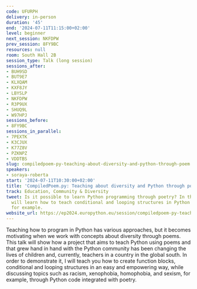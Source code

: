 ```yaml
---
code: UFURPH
delivery: in-person
duration: '45'
end: '2024-07-11T11:15:00+02:00'
level: beginner
next_session: NKFDPW
prev_session: 8FY9BC
resources: null
room: South Hall 2B
session_type: Talk (long session)
sessions_after:
- BUH9SD
- BUT9E7
- KLXQAM
- KXF8JY
- LBYSLP
- NKFDPW
- R3P9UX
- SHUQ9L
- W97HPJ
sessions_before:
- 8FY9BC
sessions_in_parallel:
- 7PEXTK
- K3CJUX
- K77Z8V
- PZKNPZ
- VDDTBS
slug: compiledpoem-py-teaching-about-diversity-and-python-through-poem
speakers:
- soraya-roberta
start: '2024-07-11T10:30:00+02:00'
title: 'CompiledPoem.py: Teaching about diversity and Python through poem'
track: Education, Community & Diversity
tweet: Is it possible to learn Python programming through poetry? In this talk, you
  will learn how to teach conditional and looping structures in Python with diversity,
  for example.
website_url: https://ep2024.europython.eu/session/compiledpoem-py-teaching-about-diversity-and-python-through-poem
---
```


Teaching how to program in Python has various approaches, but it becomes motivating when we work with concepts about diversity through poems. This talk will show how a project that aims to teach Python using poems and that grew hand in hand with the Python community has been changing the lives of children and, currently, teachers in a country in the global south. In order to demonstrate it, I will teach you how to create function blocks, conditional and looping structures in an easy and empowering way, while discussing topics such as racism, xenophobia, homophobia, and sexism, for example, through Python code integrated with poetry.
